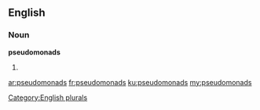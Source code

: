 ==English==

===Noun===
'''pseudomonads'''

# {{plural of|pseudomonad}}

[[Category:English plurals]]

[[ar:pseudomonads]]
[[fr:pseudomonads]]
[[ku:pseudomonads]]
[[my:pseudomonads]]